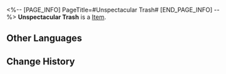 <%-- [PAGE_INFO]
PageTitle=#Unspectacular Trash#
[END_PAGE_INFO] --%>
{{Item Infobox
|title       = Unspectacular Trash
|id          = 140387
|image       = Item Unspectacular Trash.png
|type        = 
|invCategory = Missions
|rarity      = 3
|effect      = 
|description = A trash bag filled with celestial jade tiles. Celestial jade tiles possess differing levels of rarity, and the sorting can be seen from the colors of the trash bags.
}}
{{Description|1=''"Enjoy responsibly, spend wisely."''}}
'''Unspectacular Trash''' is a [[Item]].

==Other Languages==
{{Other Languages
|en   = Unspectacular Trash
|zhs  = 貌不惊人的垃圾
|zht  = 貌不驚人的垃圾
|ja   = 平凡なゴミ
|ko   = 보잘것없는 쓰레기
|es   = Basura poco llamativa
|fr   = Poubelle sans intérêt
|ru   = Непримечательный мусор
|th   = ขยะที่ไม่มีอะไรพิเศษ
|vi   = Rác Không Có Gì Lạ
|de   = Unspektakulärer Müll
|id   = Sampah yang Tidak Spektakuler
|pt   = Lixo Esquecível
}}

==Change History==
{{Change History|2.0}}
